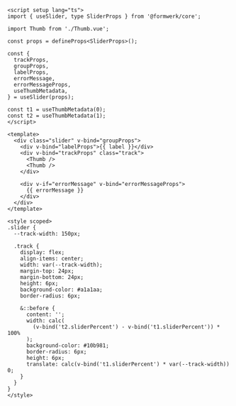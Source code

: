 ```vue
<script setup lang="ts">
import { useSlider, type SliderProps } from '@formwerk/core';

import Thumb from './Thumb.vue';

const props = defineProps<SliderProps>();

const {
  trackProps,
  groupProps,
  labelProps,
  errorMessage,
  errorMessageProps,
  useThumbMetadata,
} = useSlider(props);

const t1 = useThumbMetadata(0);
const t2 = useThumbMetadata(1);
</script>

<template>
  <div class="slider" v-bind="groupProps">
    <div v-bind="labelProps">{{ label }}</div>
    <div v-bind="trackProps" class="track">
      <Thumb />
      <Thumb />
    </div>

    <div v-if="errorMessage" v-bind="errorMessageProps">
      {{ errorMessage }}
    </div>
  </div>
</template>

<style scoped>
.slider {
  --track-width: 150px;

  .track {
    display: flex;
    align-items: center;
    width: var(--track-width);
    margin-top: 24px;
    margin-bottom: 24px;
    height: 6px;
    background-color: #a1a1aa;
    border-radius: 6px;

    &::before {
      content: '';
      width: calc(
        (v-bind('t2.sliderPercent') - v-bind('t1.sliderPercent')) * 100%
      );
      background-color: #10b981;
      border-radius: 6px;
      height: 6px;
      translate: calc(v-bind('t1.sliderPercent') * var(--track-width)) 0;
    }
  }
}
</style>
```

